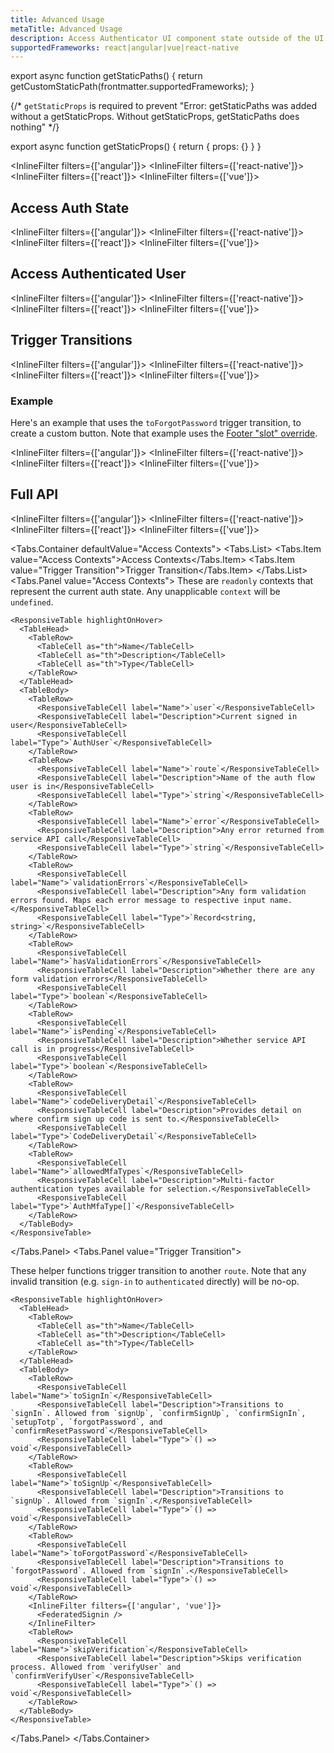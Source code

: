 ```yaml
---
title: Advanced Usage
metaTitle: Advanced Usage
description: Access Authenticator UI component state outside of the UI component
supportedFrameworks: react|angular|vue|react-native
---
```



export async function getStaticPaths() {
  return getCustomStaticPath(frontmatter.supportedFrameworks);
}

{/*  `getStaticProps` is required to prevent "Error: getStaticPaths was added without a getStaticProps. Without getStaticProps, getStaticPaths does nothing" */}

export async function getStaticProps() {
  return { props: {} }
}

<InlineFilter filters={['angular']}>
  <UseAuthenticatorAngular />
</InlineFilter>
<InlineFilter filters={['react-native']}>
  <UseAuthenticatorReactNative />
</InlineFilter>
<InlineFilter filters={['react']}>
  <UseAuthenticatorReact />
</InlineFilter>
<InlineFilter filters={['vue']}>
  <UseAuthenticatorVue />
</InlineFilter>

## Access Auth State

<InlineFilter filters={['angular']}>
  <CurrentRouteAngular />
</InlineFilter>
<InlineFilter filters={['react-native']}>
  <CurrentRouteReactNative />
</InlineFilter>
<InlineFilter filters={['react']}>
  <CurrentRouteReact />
</InlineFilter>
<InlineFilter filters={['vue']}>
  <CurrentRouteVue />
</InlineFilter>

## Access Authenticated User

<InlineFilter filters={['angular']}>
  <CurrentUserAngular />
</InlineFilter>
<InlineFilter filters={['react-native']}>
  <CurrentUserReactNative />
</InlineFilter>
<InlineFilter filters={['react']}>
  <CurrentUserReact />
</InlineFilter>
<InlineFilter filters={['vue']}>
  <CurrentUserVue />
</InlineFilter>

## Trigger Transitions

<InlineFilter filters={['angular']}>
  <TriggerAngular />
</InlineFilter>
<InlineFilter filters={['react-native']}>
  <TriggerReactNative />
</InlineFilter>
<InlineFilter filters={['react']}>
  <TriggerReact />
</InlineFilter>
<InlineFilter filters={['vue']}>
  <TriggerVue />
</InlineFilter>

### Example

Here's an example that uses the `toForgotPassword` trigger transition, to create a custom button. Note that example uses the [Footer "slot" override](../authenticator/customization#headers--footers).

<InlineFilter filters={['angular']}>
  <ExampleAngular />
</InlineFilter>
<InlineFilter filters={['react-native']}>
  <ExampleReactNative />
</InlineFilter>
<InlineFilter filters={['react']}>
  <ExampleReact />
</InlineFilter>
<InlineFilter filters={['vue']}>
  <ExampleVue />
</InlineFilter>

## Full API

<InlineFilter filters={['angular']}>
  <ApiAngular />
</InlineFilter>
<InlineFilter filters={['react-native']}>
  <ApiReactNative />
</InlineFilter>
<InlineFilter filters={['react']}>
  <ApiReact />
</InlineFilter>
<InlineFilter filters={['vue']}>
  <ApiVue />
</InlineFilter>

<Tabs.Container defaultValue="Access Contexts">
  <Tabs.List>
    <Tabs.Item value="Access Contexts">Access Contexts</Tabs.Item>
    <Tabs.Item value="Trigger Transition">Trigger Transition</Tabs.Item>
  </Tabs.List>
  <Tabs.Panel value="Access Contexts">
    These are `readonly` contexts that represent the current auth state. Any unapplicable `context` will be `undefined`.

    <ResponsiveTable highlightOnHover>
      <TableHead>
        <TableRow>
          <TableCell as="th">Name</TableCell>
          <TableCell as="th">Description</TableCell>
          <TableCell as="th">Type</TableCell>
        </TableRow>
      </TableHead>
      <TableBody>
        <TableRow>
          <ResponsiveTableCell label="Name">`user`</ResponsiveTableCell>
          <ResponsiveTableCell label="Description">Current signed in user</ResponsiveTableCell>
          <ResponsiveTableCell label="Type">`AuthUser`</ResponsiveTableCell>
        </TableRow>
        <TableRow>
          <ResponsiveTableCell label="Name">`route`</ResponsiveTableCell>
          <ResponsiveTableCell label="Description">Name of the auth flow user is in</ResponsiveTableCell>
          <ResponsiveTableCell label="Type">`string`</ResponsiveTableCell>
        </TableRow>
        <TableRow>
          <ResponsiveTableCell label="Name">`error`</ResponsiveTableCell>
          <ResponsiveTableCell label="Description">Any error returned from service API call</ResponsiveTableCell>
          <ResponsiveTableCell label="Type">`string`</ResponsiveTableCell>
        </TableRow>
        <TableRow>
          <ResponsiveTableCell label="Name">`validationErrors`</ResponsiveTableCell>
          <ResponsiveTableCell label="Description">Any form validation errors found. Maps each error message to respective input name.</ResponsiveTableCell>
          <ResponsiveTableCell label="Type">`Record<string, string>`</ResponsiveTableCell>
        </TableRow>
        <TableRow>
          <ResponsiveTableCell label="Name">`hasValidationErrors`</ResponsiveTableCell>
          <ResponsiveTableCell label="Description">Whether there are any form validation errors</ResponsiveTableCell>
          <ResponsiveTableCell label="Type">`boolean`</ResponsiveTableCell>
        </TableRow>
        <TableRow>
          <ResponsiveTableCell label="Name">`isPending`</ResponsiveTableCell>
          <ResponsiveTableCell label="Description">Whether service API call is in progress</ResponsiveTableCell>
          <ResponsiveTableCell label="Type">`boolean`</ResponsiveTableCell>
        </TableRow>
        <TableRow>
          <ResponsiveTableCell label="Name">`codeDeliveryDetail`</ResponsiveTableCell>
          <ResponsiveTableCell label="Description">Provides detail on where confirm sign up code is sent to.</ResponsiveTableCell>
          <ResponsiveTableCell label="Type">`CodeDeliveryDetail`</ResponsiveTableCell>
        </TableRow>
        <TableRow>
          <ResponsiveTableCell label="Name">`allowedMfaTypes`</ResponsiveTableCell>
          <ResponsiveTableCell label="Description">Multi-factor authentication types available for selection.</ResponsiveTableCell>
          <ResponsiveTableCell label="Type">`AuthMfaType[]`</ResponsiveTableCell>
        </TableRow>
      </TableBody>
    </ResponsiveTable>
    
  </Tabs.Panel>
  <Tabs.Panel value="Trigger Transition">

These helper functions trigger transition to another `route`. Note that any invalid transition (e.g. `sign-in` to `authenticated` directly) will be no-op.

    
    <ResponsiveTable highlightOnHover>
      <TableHead>
        <TableRow>
          <TableCell as="th">Name</TableCell>
          <TableCell as="th">Description</TableCell>
          <TableCell as="th">Type</TableCell>
        </TableRow>
      </TableHead>
      <TableBody>
        <TableRow>
          <ResponsiveTableCell label="Name">`toSignIn`</ResponsiveTableCell>
          <ResponsiveTableCell label="Description">Transitions to `signIn`. Allowed from `signUp`, `confirmSignUp`, `confirmSignIn`, `setupTotp`, `forgotPassword`, and `confirmResetPassword`</ResponsiveTableCell>
          <ResponsiveTableCell label="Type">`() => void`</ResponsiveTableCell>
        </TableRow>
        <TableRow>
          <ResponsiveTableCell label="Name">`toSignUp`</ResponsiveTableCell>
          <ResponsiveTableCell label="Description">Transitions to `signUp`. Allowed from `signIn`.</ResponsiveTableCell>
          <ResponsiveTableCell label="Type">`() => void`</ResponsiveTableCell>
        </TableRow>
        <TableRow>
          <ResponsiveTableCell label="Name">`toForgotPassword`</ResponsiveTableCell>
          <ResponsiveTableCell label="Description">Transitions to `forgotPassword`. Allowed from `signIn`.</ResponsiveTableCell>
          <ResponsiveTableCell label="Type">`() => void`</ResponsiveTableCell>
        </TableRow>
        <InlineFilter filters={['angular', 'vue']}>
          <FederatedSignin />
        </InlineFilter>
        <TableRow>
          <ResponsiveTableCell label="Name">`skipVerification`</ResponsiveTableCell>
          <ResponsiveTableCell label="Description">Skips verification process. Allowed from `verifyUser` and `confirmVerifyUser`</ResponsiveTableCell>
          <ResponsiveTableCell label="Type">`() => void`</ResponsiveTableCell>
        </TableRow>
      </TableBody>
    </ResponsiveTable>
    
  </Tabs.Panel>
</Tabs.Container>
